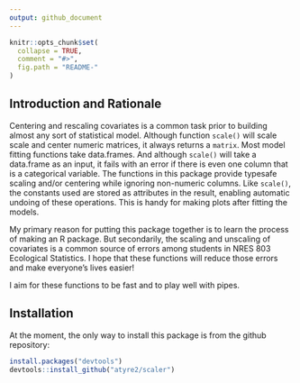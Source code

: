 ```yaml
---
output: github_document
---
```


<!-- README.md is generated from README.Rmd. Please edit that file -->

```r
knitr::opts_chunk$set(
  collapse = TRUE,
  comment = "#>",
  fig.path = "README-"
)
```

## Introduction and Rationale

Centering and rescaling covariates is a common task prior to building
almost any sort of statistical model. Although function `scale()` will scale
scale and center numeric matrices, it always returns a `matrix`. Most model
fitting functions take data.frames. And although `scale()` will take a
data.frame as an input, it fails with an error if there is even one column
that is a categorical variable. The functions in this package provide typesafe
scaling and/or centering while ignoring
non-numeric columns. Like `scale()`, the constants used are stored as
attributes in the result, enabling automatic undoing of these operations.
This is handy for making plots after fitting the models.

My primary reason for putting this package together is to learn the process of 
making an R package. But secondarily, the scaling and unscaling of covariates
is a common source of errors among students in NRES 803 Ecological Statistics. 
I hope that these functions will reduce those errors and make everyone's lives
easier!

I aim for these functions to be fast and to play well with pipes. 

## Installation

At the moment, the only way to install this package is from the github
repository:

```r
install.packages("devtools")
devtools::install_github("atyre2/scaler")
```

